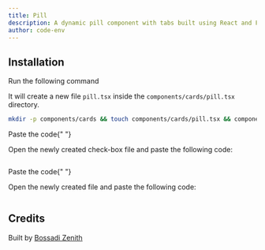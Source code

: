 ```yaml
---
title: Pill
description: A dynamic pill component with tabs built using React and Framer Motion.
author: code-env
---
```


<ComponentPreview name="pill-cards" />

## Installation

<Steps>

<Step>Run the following command</Step>

It will create a new file `pill.tsx` inside the `components/cards/pill.tsx` directory.

```bash
mkdir -p components/cards && touch components/cards/pill.tsx && components/cards/check-box.tsx
```

<Step>Paste the code</Step>{" "}

Open the newly created check-box file and paste the following code:

```jsx file=<rootDir>/components/hand-crafted/check-box.tsx

```

<Step>Paste the code</Step>{" "}

Open the newly created file and paste the following code:

```jsx file=<rootDir>/fg/cards/pill.tsx

```

</Steps>

## Credits

Built by [Bossadi Zenith](https://github.com/code-env)
